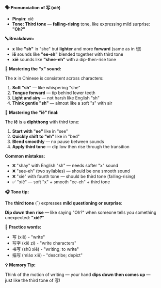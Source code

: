 **🗣️ Pronunciation of 写 (xiě)**

- **Pinyin:** xiě
- **Tone: Third tone** — **falling-rising** tone, like expressing mild surprise: **"Oh?"**

**🔤 Breakdown:**

- **x** like **"sh"** in "she" but **lighter** and more **forward** (same as in 想)
- **iě** sounds like **"ee-eh"** blended together with third tone
- **xiě** sounds like **"shee-eh"** with a dip-then-rise tone

**🎯 Mastering the "x" sound:**

The **x** in Chinese is consistent across characters:

1. **Soft "sh"** — like whispering "she"
2. **Tongue forward** — tip behind lower teeth
3. **Light and airy** — not harsh like English "sh"
4. **Think gentle "sh"** — almost like a soft "s" with air

**🎯 Mastering the "iě" final:**

The **iě** is a **diphthong** with third tone:

1. **Start with "ee"** like in "see"
2. **Quickly shift to "eh"** like in "bed"
3. **Blend smoothly** — no pause between sounds
4. **Apply third tone** — dip low then rise through the transition

**Common mistakes:**

- ❌ "shay" with English "sh" — needs softer "x" sound
- ❌ "see-eh" (two syllables) — should be one smooth sound
- ❌ "xiè" with fourth tone — should be third tone (falling-rising)
- ✅ "xiě" — soft "x" + smooth "ee-eh" + third tone

**🎧 Tone tip:**

The **third tone** (ˇ) expresses **mild questioning or surprise**:

**Dip down then rise** — like saying "Oh?" when someone tells you something unexpected: **"xiě?"**

**📝 Practice words:**

- 写 (xiě) - "write"
- 写字 (xiě zì) - "write characters"
- 书写 (shū xiě) - "writing; to write"
- 描写 (miáo xiě) - "describe; depict"

**💡 Memory Tip:**

Think of the motion of writing — your hand **dips down then comes up** — just like the third tone
of 写!
